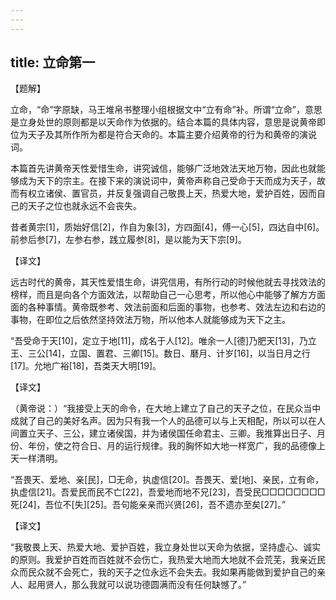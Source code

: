 ```yaml
---
---
---
```

title: 立命第一
---





【题解】


立命，“命”字原缺，马王堆帛书整理小组根据文中“立有命”补。所谓“立命”，意思是立身处世的原则都是以天命作为依据的。结合本篇的具体内容，意思是说黄帝即位为天子及其所作所为都是符合天命的。本篇主要介绍黄帝的行为和黄帝的演说词。


本篇首先讲黄帝天性爱惜生命，讲究诚信，能够广泛地效法天地万物，因此也就能够成为天下的宗主。在接下来的演说词中，黄帝声称自己受命于天而成为天子，故而有权立诸侯、置官员，并反复强调自己敬畏上天，热爱大地，爱护百姓，因而自己的天子之位也就永远不会丧失。


昔者黄宗[1]，质始好信[2]，作自为象[3]，方四面[4]，傅一心[5]，四达自中[6]。前参后参[7]，左参右参，践立履参[8]，是以能为天下宗[9]。


【译文】


远古时代的黄帝，其天性爱惜生命，讲究信用，有所行动的时候他就去寻找效法的榜样，而且是向各个方面效法，以帮助自己一心思考，所以他心中能够了解方方面面的各种事情。黄帝既参考、效法前面和后面的事物，也参考、效法左边和右边的事物，在即位之后依然坚持效法万物，所以他本人就能够成为天下之主。


“吾受命于天[10]，定立于地[11]，成名于人[12]。唯余一人[德]乃肥天[13]，乃立王、三公[14]，立国、置君、三卿[15]。数日、磿月、计岁[16]，以当日月之行[17]。允地广裕[18]，吾类天大明[19]。


【译文】


（黄帝说：）“我接受上天的命令，在大地上建立了自己的天子之位，在民众当中成就了自己的美好名声。因为只有我一个人的品德可以与上天相配，所以可以在人间置立天子、三公，建立诸侯国，并为诸侯国任命君主、三卿。我推算出日子、月份、年份，使之符合日、月的运行规律。我的胸怀如大地一样宽广，我的品德像上天一样清明。


“吾畏天、爱地、亲[民]，□无命，执虚信[20]。吾畏天、爱[地]、亲民，立有命，执虚信[21]。吾爱民而民不亡[22]，吾爱地而地不兄[23]，吾受民□□□□□□□□死[24]，吾位不[失][25]。吾句能亲亲而兴贤[26]，吾不遗亦至矣[27]。”


【译文】


“我敬畏上天、热爱大地、爱护百姓，我立身处世以天命为依据，坚持虚心、诚实的原则。我爱护百姓而百姓就不会伤亡，我热爱大地而大地就不会荒芜，我亲近民众而民众就不会死亡，我的天子之位永远不会失去。我如果再能做到爱护自己的亲人、起用贤人，那么我就可以说功德圆满而没有任何缺憾了。”